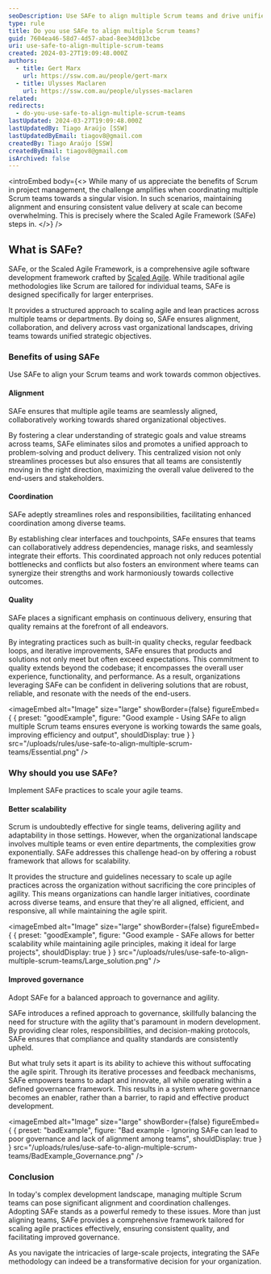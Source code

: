 ```yaml
---
seoDescription: Use SAFe to align multiple Scrum teams and drive unified strategic objectives while ensuring consistent value delivery at scale.
type: rule
title: Do you use SAFe to align multiple Scrum teams?
guid: 7604ea46-58d7-4d57-abad-8ee34d013cbe
uri: use-safe-to-align-multiple-scrum-teams
created: 2024-03-27T19:09:48.000Z
authors:
  - title: Gert Marx
    url: https://ssw.com.au/people/gert-marx
  - title: Ulysses Maclaren
    url: https://ssw.com.au/people/ulysses-maclaren
related:
redirects:
  - do-you-use-safe-to-align-multiple-scrum-teams
lastUpdated: 2024-03-27T19:09:48.000Z
lastUpdatedBy: Tiago Araújo [SSW]
lastUpdatedByEmail: tiagov8@gmail.com
createdBy: Tiago Araújo [SSW]
createdByEmail: tiagov8@gmail.com
isArchived: false
---
```


<introEmbed
  body={<>
While many of us appreciate the benefits of Scrum in project management, the challenge amplifies when coordinating multiple Scrum teams towards a singular vision. In such scenarios, maintaining alignment and ensuring consistent value delivery at scale can become overwhelming. This is precisely where the Scaled Agile Framework (SAFe) steps in.
  </>}
/>
## What is SAFe?

SAFe, or the Scaled Agile Framework, is a comprehensive agile software development framework crafted by [Scaled Agile](https://scaledagile.com). While traditional agile methodologies like Scrum are tailored for individual teams, SAFe is designed specifically for larger enterprises.

It provides a structured approach to scaling agile and lean practices across multiple teams or departments. By doing so, SAFe ensures alignment, collaboration, and delivery across vast organizational landscapes, driving teams towards unified strategic objectives.

### Benefits of using SAFe

Use SAFe to align your Scrum teams and work towards common objectives.

#### Alignment

SAFe ensures that multiple agile teams are seamlessly aligned, collaboratively working towards shared organizational objectives.

By fostering a clear understanding of strategic goals and value streams across teams, SAFe eliminates silos and promotes a unified approach to problem-solving and product delivery. This centralized vision not only streamlines processes but also ensures that all teams are consistently moving in the right direction, maximizing the overall value delivered to the end-users and stakeholders.

#### Coordination

SAFe adeptly streamlines roles and responsibilities, facilitating enhanced coordination among diverse teams.

By establishing clear interfaces and touchpoints, SAFe ensures that teams can collaboratively address dependencies, manage risks, and seamlessly integrate their efforts. This coordinated approach not only reduces potential bottlenecks and conflicts but also fosters an environment where teams can synergize their strengths and work harmoniously towards collective outcomes.

#### Quality

SAFe places a significant emphasis on continuous delivery, ensuring that quality remains at the forefront of all endeavors.

By integrating practices such as built-in quality checks, regular feedback loops, and iterative improvements, SAFe ensures that products and solutions not only meet but often exceed expectations. This commitment to quality extends beyond the codebase; it encompasses the overall user experience, functionality, and performance. As a result, organizations leveraging SAFe can be confident in delivering solutions that are robust, reliable, and resonate with the needs of the end-users.

<imageEmbed
  alt="Image"
  size="large"
  showBorder={false}
  figureEmbed={ {
    preset: "goodExample",
    figure: "Good example - Using SAFe to align multiple Scrum teams ensures everyone is working towards the same goals, improving efficiency and output",
    shouldDisplay: true
  } }
  src="/uploads/rules/use-safe-to-align-multiple-scrum-teams/Essential.png"
/>

### Why should you use SAFe?

Implement SAFe practices to scale your agile teams.

#### Better scalability

Scrum is undoubtedly effective for single teams, delivering agility and adaptability in those settings. However, when the organizational landscape involves multiple teams or even entire departments, the complexities grow exponentially. SAFe addresses this challenge head-on by offering a robust framework that allows for scalability.

It provides the structure and guidelines necessary to scale up agile practices across the organization without sacrificing the core principles of agility. This means organizations can handle larger initiatives, coordinate across diverse teams, and ensure that they're all aligned, efficient, and responsive, all while maintaining the agile spirit.

<imageEmbed
  alt="Image"
  size="large"
  showBorder={false}
  figureEmbed={ {
    preset: "goodExample",
    figure: "Good example - SAFe allows for better scalability while maintaining agile principles, making it ideal for large projects",
    shouldDisplay: true
  } }
  src="/uploads/rules/use-safe-to-align-multiple-scrum-teams/Large_solution.png"
/>

#### Improved governance

Adopt SAFe for a balanced approach to governance and agility.

SAFe introduces a refined approach to governance, skillfully balancing the need for structure with the agility that's paramount in modern development. By providing clear roles, responsibilities, and decision-making protocols, SAFe ensures that compliance and quality standards are consistently upheld.

But what truly sets it apart is its ability to achieve this without suffocating the agile spirit. Through its iterative processes and feedback mechanisms, SAFe empowers teams to adapt and innovate, all while operating within a defined governance framework. This results in a system where governance becomes an enabler, rather than a barrier, to rapid and effective product development.

<imageEmbed
  alt="Image"
  size="large"
  showBorder={false}
  figureEmbed={ {
    preset: "badExample",
    figure: "Bad example - Ignoring SAFe can lead to poor governance and lack of alignment among teams",
    shouldDisplay: true
  } }
  src="/uploads/rules/use-safe-to-align-multiple-scrum-teams/BadExample_Governance.png"
/>

### Conclusion

In today's complex development landscape, managing multiple Scrum teams can pose significant alignment and coordination challenges. Adopting SAFe stands as a powerful remedy to these issues. More than just aligning teams, SAFe provides a comprehensive framework tailored for scaling agile practices effectively, ensuring consistent quality, and facilitating improved governance.

As you navigate the intricacies of large-scale projects, integrating the SAFe methodology can indeed be a transformative decision for your organization.
